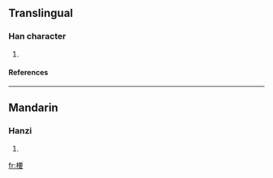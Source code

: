 ==Translingual==
===Han character===
{{Han char|rn=75|rad=木|as=09|sn=13|four=|canj=木一田女 (DMWV)}}
# {{defn|Han|sort=木09}}
====References====
{{Han ref|kx=0538.250|dkj=15107|dj=0926.070|hdz=21245.060|uh=6946|ud=26950}}

----
==Mandarin==
===Hanzi===
{{cmn-hanzi|pin=[[yāo]] (yao1)|wg=yao<sup>1</sup>}}
# {{defn|Mandarin}}

[[fr:楆]]